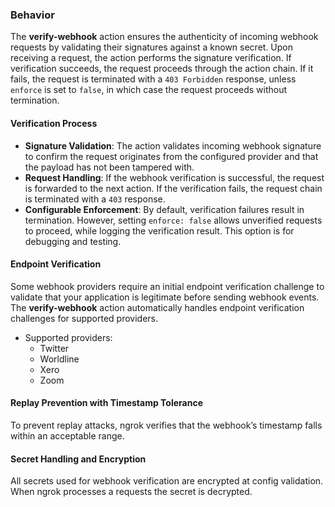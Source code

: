 ### Behavior

The **verify-webhook** action ensures the authenticity of incoming webhook requests by validating their signatures against a known secret. Upon receiving a request, the action performs the signature verification. If verification succeeds, the request proceeds through the action chain. If it fails, the request is terminated with a `403 Forbidden` response, unless `enforce` is set to `false`, in which case the request proceeds without termination.

#### Verification Process

- **Signature Validation**: The action validates incoming webhook signature to confirm the request originates from the configured provider and that the payload has not been tampered with.
- **Request Handling**: If the webhook verification is successful, the request is forwarded to the next action. If the verification fails, the request chain is terminated with a `403` response.
- **Configurable Enforcement**: By default, verification failures result in termination. However, setting `enforce: false` allows unverified requests to proceed, while logging the verification result. This option is for debugging and testing.

#### Endpoint Verification

Some webhook providers require an initial endpoint verification challenge to validate that your application is legitimate before sending webhook events. The **verify-webhook** action automatically handles endpoint verification challenges for supported providers.

- Supported providers:
  - Twitter
  - Worldline
  - Xero
  - Zoom

#### Replay Prevention with Timestamp Tolerance

To prevent replay attacks, ngrok verifies that the webhook’s timestamp falls within an acceptable range.

#### Secret Handling and Encryption

All secrets used for webhook verification are encrypted at config validation. When ngrok processes a requests the secret is decrypted.
